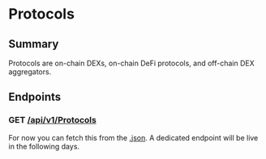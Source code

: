 # Protocols

## Summary

Protocols are on-chain DEXs, on-chain DeFi protocols, and off-chain DEX aggregators.

## Endpoints

### GET [/api/v1/Protocols](https://enso-scrape.s3.us-east-2.amazonaws.com/output/backend/projects.json)
For now you can fetch this from the [.json](https://enso-scrape.s3.us-east-2.amazonaws.com/output/backend/projects.json).  A dedicated endpoint will be live in the following days.